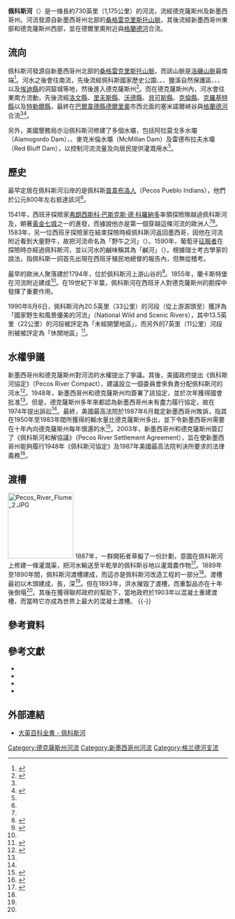 {{Infobox_river
| name                = 佩科斯河
| image               = Pecos river bridge.jpg
| image_size          = 280px
| image_caption       = 位於德克薩斯州[[巴爾韋德縣_(德克薩斯州)|巴爾韋德縣]]附近的{{tsl|en|Pecos River High Bridge|佩科斯河高架橋}}
| map                 = Pecosmap.png
| map_size            = 280px
| map_caption         = 佩科斯河及其相關流域的地圖
<!---------------------- LOCATION -->
| subdivision_type1   = 國家
| subdivision_name1   = [[美國|美國]]
| subdivision_type2   = [[美国州份|州份]]
| subdivision_name2   = [[德克薩斯州|德克薩斯州]]、[[新墨西哥州|新墨西哥州]]
<!---------------------- BASIM -->
| source1             = 佩科斯瀑布
| source1_location    = 新墨西哥州[[聖米格爾縣_(新墨西哥州)|聖米格爾縣]]佩科斯村北面{{convert|29|mi|km}}
| source1_coordinates = {{coord|35|58|34|N|105|33|29|W|name=佩科斯河（河源）}}<ref name="GNIS Pecos">{{Cite web |url = {{gnis3|1384150}} |title = Pecos River |author = Geographic Names Information System (GNIS) |date = 1979-11-30 |publisher = United States Geological Survey |language = en |accessdate = 2020-08-17}}</ref>
| source1_elevation   = {{convert|11759|ft|m}}
| mouth               = [[格蘭德河|格蘭德河]]
| mouth_location      = 德克薩斯州[[巴爾韋德縣_(德克薩斯州)|巴爾韋德縣]]，距離[[德爾里奧_(德克薩斯州)|德爾里奧]]市西北面{{convert|37|mi|km}}的塞米諾爾峽谷
| mouth_coordinates   = {{coord|29|41|59|N|101|22|17|W|name=佩科斯河（河口）}}<ref name="GNIS Pecos"/>
| mouth_elevation     = {{convert|1115|ft|m}}
<!---------------------- PHYSIOGNOMY -->
| length              = 730英里（1,175公里）{{sfn|Benke|Cushing|2005|p=213}}
| basin_size          = 44,000平方英里（113,960平方公里）{{sfn|Benke|Cushing|2005|p=225}}
| discharge1_avg      = {{convert|265|ft3/s|m³/s}}<ref name="IBWC_2006">{{cite web |url= https://www.ibwc.gov/wad/Rio_Grande/2006.pdf |title= Water Bulletin Number 76: Flow of the Rio Grande and Related Data; From Elephant Butte Dam, New Mexico to the Gulf of Mexico |year= 2006 |publisher= International Boundary and Water Commission |accessdate= 2020-08-17 |deadurl= no |archiveurl= https://web.archive.org/web/20200428120527/https://www.ibwc.gov/wad/Rio_Grande/2006.pdf |archivedate= 2020-04-28 }}</ref>
| discharge1_min      = 
| discharge1_max      = 
}}
'''佩科斯河'''（{{lang-en|Pecos River}}）是一條長約730英里（1,175公里）的河流，流經德克薩斯州及新墨西哥州。河流發源自新墨西哥州北部的[[桑格雷克里斯托山脈|桑格雷克里斯托山脈]]，其後流經新墨西哥州東部和德克薩斯州西部，並在德爾里奧附近與[[格蘭德河|格蘭德河]]合流。

== 流向 ==
佩科斯河發源自新墨西哥州北部的[[桑格雷克里斯托山脈|桑格雷克里斯托山脈]]，而該山脈是[[洛磯山脈|洛磯山脈]]最南端<ref name="The Pew Charitable Trusts@200722">{{Cite web |url = https://www.pewtrusts.org/en/research-and-analysis/articles/2020/07/22/in-new-mexico-pecos-river-sustains-communities-traditions-and-wildlife |title = In New Mexico, Pecos River Sustains Communities, Traditions, and Wildlife |last = Cordan |first = Nicole |date = 2020-07-22 |publisher = The Pew Charitable Trusts |language = en |accessdate = 2020-08-17 |deadurl = no |archiveurl = https://web.archive.org/web/20200817035701/https://www.pewtrusts.org/en/research-and-analysis/articles/2020/07/22/in-new-mexico-pecos-river-sustains-communities-traditions-and-wildlife |archivedate = 2020-08-17 }}</ref>。河水之後會往南流，先後流經佩科斯國家歷史公園、{{tsl|en|Santa Rosa, New Mexico|聖羅莎 (新墨西哥州)|聖羅莎}}、{{tsl|en|Fort Sumner|薩姆納堡}}、鹽溪自然保護區、{{tsl|en|Bitter Lake National Wildlife Refuge|苦湖野生動物保護區}}、{{tsl|en|Hagerman, New Mexico|哈格曼}}、{{tsl|en|Brantley Lake State Park|布蘭特利湖州立公園}}以及[[埃迪縣_(新墨西哥州)|埃迪縣]]的洞窟城等地，然後進入德克薩斯州<ref name="Pecos River">{{Cite web |url = https://tshaonline.org/handbook/online/articles/rnp02 |title = Pecos River |last = Hayter |first = Delmar J. |publisher = Texas State Historical Association |language = en |accessdate = 2020-08-17 |deadurl = no |archiveurl = https://web.archive.org/web/20200810023950/https://tshaonline.org/handbook/online/articles/rnp02 |archivedate = 2020-08-10 }}</ref>。而在德克薩斯州內，河水會往東南方流動，先後流經[[洛文縣|洛文縣]]、[[里夫斯縣|里夫斯縣]]、[[沃德縣_(德克薩斯州)|沃德縣]]、[[貝可斯縣|貝可斯縣]]、[[克倫縣_(德克薩斯州)|克倫縣]]、[[克羅基特縣_(德克薩斯州)|克羅基特縣]]以及[[特勒爾縣_(德克薩斯州)|特勒爾縣]]，最終在[[巴爾韋德縣_(德克薩斯州)|巴爾韋德縣]][[德爾里奧_(德克薩斯州)|德爾里奧]]市西北面{{convert|37|mi|km}}的塞米諾爾峽谷與[[格蘭德河|格蘭德河]]合流<ref name="Pecos River"/><ref name="Encyclopædia Britannica_Pecos River">{{Cite web |url = https://www.britannica.com/place/Pecos-River |title = Pecos River |author = Encyclopædia Britannica |language = en |accessdate = 2020-08-17 |deadurl = yes |archiveurl = https://web.archive.org/web/20211007215255/https://www.britannica.com/place/Pecos-River |archivedate = 2021-10-07 }}</ref>。

另外，美國墾務局亦沿佩科斯河修建了多個水壩，包括阿拉莫戈多水壩（Alamogordo Dam）、{{tsl|en|Avalon Dam|阿瓦隆水壩}}、麥克米倫水壩（McMillan Dam）及雷德布拉夫水壩（Red Bluff Dam），以控制河流流量及向居民提供灌溉用水<ref name="Encyclopædia Britannica_Pecos River"/>。

== 歷史 ==
最早定居在佩科斯河沿岸的是佩科斯[[普韋布洛人|普韋布洛人]]（Pecos Pueblo Indians），他們於公元800年左右抵達該河<ref name="Pecos River"/>。

1541年，西班牙探險家[[弗朗西斯科·巴斯克斯·德·科羅納多|弗朗西斯科·巴斯克斯·德·科羅納多]]率領探險隊越過佩科斯河及{{tsl|en|Palo Duro Canyon|帕洛杜羅峽谷}}，朝著[[黃金七城|黃金七城]]之一的{{tsl|en|Quivira|基維拉}}進發，而據說他亦是第一個穿越這條河流的歐洲人<ref name="Pecos River"/><ref>{{Cite web |url = https://exploration.marinersmuseum.org/subject/francisco-coronado/ |title = Francisco Coronado |author = The Mariners' Museum & Park |language = en |accessdate = 2020-08-17 |deadurl = no |archiveurl = https://web.archive.org/web/20200118041804/https://exploration.marinersmuseum.org/subject/francisco-coronado/ |archivedate = 2020-01-18 }}</ref>。1583年，另一位西班牙探險家{{tsl|en|Antonio de Espejo|安東尼奧·德·埃斯佩霍}}在結束探險時經佩科斯河返回墨西哥，因他在河流附近看到大量野牛，故把河流命名為「野牛之河」（{{lang-es|Rio de Las Vacas}}）{{sfn|Hammond|Rey|1966|p=229}}。1590年，葡萄牙[[征服者|征服者]]{{tsl|en|Gaspar Castaño de Sosa|加斯帕·卡斯塔尼奧·德索薩}}在探險時亦經過佩科斯河，並以河水的鹹味稱其為「鹹河」（{{lang-es|Río Salado}}）{{sfn|Kessell|1979|p=48}}。根據瑞士考古學家{{tsl|en|Adolph Francis Alphonse Bandelier|阿道夫·F·班德利爾}}的說法，指佩科斯一詞首先出現在西班牙殖民地總督{{tsl|en|Juan de Oñate|胡安·德·奧尼亞特}}的報告內，但無從稽考。

最早的歐洲人聚落建於1794年，位於佩科斯河上游山谷的{{tsl|en|San Miguel del Vado|聖米格爾德爾巴多}}<ref>{{Cite web |url = https://anthropology.nmsu.edu/anthropology-faculty/jenks/san-miguel-del-vado/ |title = San Miguel del Vado |last = Jenks |first = Kelly L. |publisher = New Mexico State University |language = en |accessdate = 2020-08-17 |deadurl = no |archiveurl = https://web.archive.org/web/20190306043202/https://anthropology.nmsu.edu/anthropology-faculty/jenks/san-miguel-del-vado/ |archivedate = 2019-03-06 }}</ref>。1855年，蘭卡斯特堡在河流附近建成<ref name="Pecos River"/>。在19世紀下半葉，佩科斯河在西班牙人對德克薩斯州的勘探中發揮了重要作用。

1990年6月6日，佩科斯河內20.5英里（33公里）的河段（從上游源頭至{{tsl|en|Tererro, New Mexico|特雷羅}}）獲評為「國家野生和風景優美的河流」（National Wild and Scenic Rivers），其中13.5英里（22公里）的河段被評定為「未經開墾地區」，而另外的7英里（11公里）河段則被被評定為「休閒地區」<ref>{{Cite web |url = http://www.rivers.gov/wsr-pecos.html |title = Pecos River, New Mexico |author = National Wild and Scenic Rivers System |language = en |accessdate = 2020-08-17 |deadurl = yes |archiveurl = https://web.archive.org/web/20100610064556/http://www.rivers.gov/wsr-pecos.html |archivedate = 2010-06-10 }}</ref>。

== 水權爭議 ==
新墨西哥州和德克薩斯州對河流的水權提出了爭議。其後，美國政府提出《佩科斯河協定》（Pecos River Compact），建議設立一個委員會來負責分配佩科斯河的河水<ref name="Pecos River Compact">{{Cite web |url = http://www.ose.state.nm.us//Compacts/Pecos/isc_pecosCompact.php |title = Pecos River Compact |author = New Mexico Office of the State Engineer |language = en |accessdate = 2020-08-17 |deadurl = yes |archiveurl = https://web.archive.org/web/20160705212006/http://www.ose.state.nm.us//Compacts/Pecos/isc_pecosCompact.php |archivedate = 2016-07-05 }}</ref>。1948年，新墨西哥州和德克薩斯州均簽署了該協定，並於次年獲得國會批准<ref name="Pecos River Compact"/>。但是，德克薩斯州多年來都認為新墨西哥州未有盡力履行協定，故在1974年提出訴訟<ref name="Pecos River"/>。最終，美國最高法院於1987年6月裁定新墨西哥州敗訴，指其在1950年至1983年間所獲得的輸水量比德克薩斯州多出{{convert|340100|acre foot|ft3}}，並下令新墨西哥州需要在十年內向德克薩斯州每年償還{{convert|34000|acre foot|ft3}}的水<ref>{{Cite web |url = https://supreme.justia.com/cases/federal/us/482/124/ |title = Texas v. New Mexico, 482 U.S. 124 (1987) |author = US Supreme Court |year = 1987 |publisher = Justia |language = en |accessdate = 2020-08-17 |deadurl = no |archiveurl = https://web.archive.org/web/20160303215425/https://supreme.justia.com/cases/federal/us/482/124/ |archivedate = 2016-03-03 }}</ref>。2003年，新墨西哥州和德克薩斯州簽訂了《佩科斯河和解協議》（Pecos River Settlement Agreement），旨在使新墨西哥州能夠履行1948年《佩科斯河協定》及1987年美國最高法院判決所要求的法律義務<ref>{{Cite web |url = https://www.rdrnews.com/2019/06/01/landmark-water-agreement-discussed/ |title = ‘Landmark’ water agreement discussed |last = Dunlap |first = Lisa |date = 2019-06-01 |publisher = Roswell Daily Record |language = en |accessdate = 2020-08-17 |deadurl = no |archiveurl = https://web.archive.org/web/20190610053009/https://www.rdrnews.com/2019/06/01/landmark-water-agreement-discussed/ |archivedate = 2019-06-10 }}</ref>。

== 渡槽 ==
[[File:Pecos_River_Flume_2.JPG|150px]]
1887年，一群開拓者草擬了一份計劃，意圖在佩科斯河上修建一條灌溉渠，把河水輸送至半乾旱的佩科斯谷地以灌溉農作物<ref name="Condé Nast Traveler">{{Cite web |url = https://www.cntraveler.com/stories/2014-10-06/how-the-pecos-river-became-the-only-river-that-crosses-itself |title = How the Pecos River Became 'The Only River That Crosses Itself' |last = Jennings |first = Ken |date = 2014-10-06 |publisher = Condé Nast Traveler |language = en |accessdate = 2020-08-17 |deadurl = no |archiveurl = https://web.archive.org/web/20170804221900/http://www.cntraveler.com/stories/2014-10-06/how-the-pecos-river-became-the-only-river-that-crosses-itself |archivedate = 2017-08-04 }}</ref>。1889年至1890年間，佩科斯河渡槽建成，而這亦是佩科斯河改造工程的一部分<ref name="Condé Nast Traveler"/>。渡槽最初以木頭建成，長{{convert|145|ft|m}}，深{{convert|8|ft|m}}<ref name="Condé Nast Traveler"/>。但在1893年，洪水摧毀了渡槽，而重製品亦在十年後倒塌<ref name="Condé Nast Traveler"/>。其後在獲得聯邦政府的幫助下，當地政府於1903年以混凝土重建渡槽，而當時它亦成為世界上最大的混凝土渡槽{{sfn|Archuletta|Holden|2003|p=116}}。
{{-}}

== 參考資料 ==
{{reflist|2}}

== 參考文獻 ==
* {{Cite book | last = Archuletta | first = Phil T. | last2 = Holden | first2 = Sharyl S. | title = Traveling New Mexico: A Guide to the Historical and State Park Markers | location = Santa Fe, NM | publisher = Sunstone Press | date = 2004 | ISBN = 978-0-86534-400-6 | language = en | ref = harv}}
* {{Cite book | last = Benke | first = Arthur C. | last2 = Cushing | first2 = Colbert E. | title = Rivers of North America | location = Burlington, MA | publisher = Elsevier Academic Press | date = 2005 | ISBN = 978-0-12-088253-3 | language = en | ref = harv}}
* {{Cite book | last = Hammond | first = George P. | last2 = Rey | first2 = Agapito | title = The Rediscovery of New Mexico, 1580-1594 | url = https://archive.org/details/rediscoveryofnew0003hamm | location = Albuquerque, NM | publisher = University of New Mexico Press | date = 1966 | ISBN = 978-0-8263-0049-2 | language = en | ref = harv}}
* {{Cite book | last = Kessell | first = John L. | title = Kiva, Cross, and Crown: The Pecos Indians and New Mexico, 1540-1840 | location = Washington, D.C. | publisher = U.S. Government Printing Office | date = 1979 | ISBN = 978-0-8263-0968-6 | language = en | ref = harv}}

== 外部連結 ==
* [https://www.britannica.com/place/Pecos-River 大英百科全書 - 佩科斯河] {{Wayback|url=https://www.britannica.com/place/Pecos-River |date=20210618130628 }} {{en}}

{{DEFAULTSORT:Pecos River}}
[[Category:德克薩斯州河流|Category:德克薩斯州河流]]
[[Category:新墨西哥州河流|Category:新墨西哥州河流]]
[[Category:格兰德河支流|Category:格兰德河支流]]